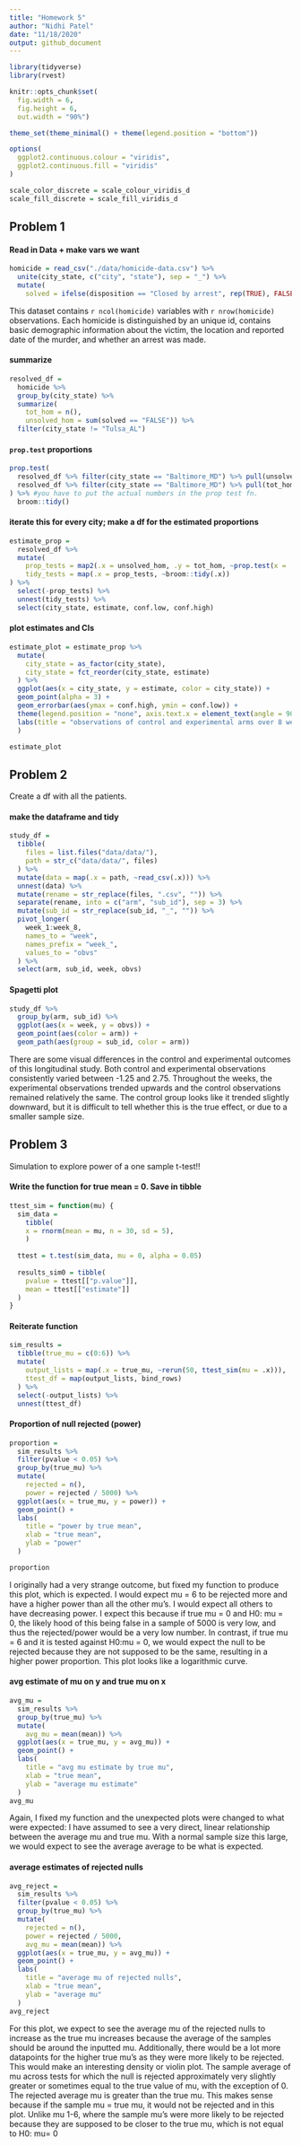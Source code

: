 ```yaml
---
title: "Homework 5"
author: "Nidhi Patel"
date: "11/18/2020"
output: github_document
---
```

```r
library(tidyverse)
library(rvest)

knitr::opts_chunk$set(
  fig.width = 6,
  fig.height = 6,
  out.width = "90%")

theme_set(theme_minimal() + theme(legend.position = "bottom"))

options(
  ggplot2.continuous.colour = "viridis",
  ggplot2.continuous.fill = "viridis"
)

scale_color_discrete = scale_colour_viridis_d
scale_fill_discrete = scale_fill_viridis_d
```

## Problem 1

#### Read in Data + make vars we want

```r
homicide = read_csv("./data/homicide-data.csv") %>% 
  unite(city_state, c("city", "state"), sep = "_") %>% 
  mutate(
    solved = ifelse(disposition == "Closed by arrest", rep(TRUE), FALSE))
```

This dataset contains `r ncol(homicide)` variables with `r nrow(homicide)` observations.  Each homicide is distinguished by an unique id, contains basic demographic information about the victim, the location and reported date of the murder, and whether an arrest was made. 

#### summarize

```r
resolved_df = 
  homicide %>%
  group_by(city_state) %>% 
  summarize(
    tot_hom = n(),
    unsolved_hom = sum(solved == "FALSE")) %>% 
  filter(city_state != "Tulsa_AL")
```

#### `prop.test` proportions

```r
prop.test(
  resolved_df %>% filter(city_state == "Baltimore_MD") %>% pull(unsolved_hom),
  resolved_df %>% filter(city_state == "Baltimore_MD") %>% pull(tot_hom)
) %>% #you have to put the actual numbers in the prop test fn. 
  broom::tidy()
```

#### iterate this for every city; make a df for the estimated proportions

```r
estimate_prop = 
  resolved_df %>% 
  mutate(
    prop_tests = map2(.x = unsolved_hom, .y = tot_hom, ~prop.test(x = .x, n = .y)),
    tidy_tests = map(.x = prop_tests, ~broom::tidy(.x))
) %>% 
  select(-prop_tests) %>% 
  unnest(tidy_tests) %>% 
  select(city_state, estimate, conf.low, conf.high)
```

#### plot estimates and CIs

```r
estimate_plot = estimate_prop %>% 
  mutate(
    city_state = as_factor(city_state),
    city_state = fct_reorder(city_state, estimate)
  ) %>% 
  ggplot(aes(x = city_state, y = estimate, color = city_state)) +
  geom_point(alpha = 3) +
  geom_errorbar(aes(ymax = conf.high, ymin = conf.low)) +
  theme(legend.position = "none", axis.text.x = element_text(angle = 90)) +
  labs(title = "observations of control and experimental arms over 8 weeks"
  )

estimate_plot
```

## Problem 2

Create a df with all the patients. 

#### make the dataframe and tidy

```r
study_df =
  tibble(
    files = list.files("data/data/"),
    path = str_c("data/data/", files)
  ) %>% 
  mutate(data = map(.x = path, ~read_csv(.x))) %>% 
  unnest(data) %>% 
  mutate(rename = str_replace(files, ".csv", "")) %>% 
  separate(rename, into = c("arm", "sub_id"), sep = 3) %>% 
  mutate(sub_id = str_replace(sub_id, "_", "")) %>% 
  pivot_longer(
    week_1:week_8,
    names_to = "week",
    names_prefix = "week_",
    values_to = "obvs"
  ) %>% 
  select(arm, sub_id, week, obvs)
```

#### Spagetti plot

```r
study_df %>% 
  group_by(arm, sub_id) %>% 
  ggplot(aes(x = week, y = obvs)) +
  geom_point(aes(color = arm)) +
  geom_path(aes(group = sub_id, color = arm))
```
There are some visual differences in the control and experimental outcomes of this longitudinal study. Both control and experimental observations consistently varied between -1.25 and 2.75.  Throughout the weeks, the experimental observations trended upwards and the control observations remained relatively the same.  The control group looks like it trended slightly downward, but it is difficult to tell whether this is the true effect, or due to a smaller sample size.

## Problem 3

Simulation to explore power of a one sample t-test!!

#### Write the function for true mean = 0. Save in tibble

```r
ttest_sim = function(mu) {
  sim_data = 
    tibble(
    x = rnorm(mean = mu, n = 30, sd = 5),
    )
  
  ttest = t.test(sim_data, mu = 0, alpha = 0.05)
  
  results_sim0 = tibble(
    pvalue = ttest[["p.value"]],
    mean = ttest[["estimate"]]
  )
}

```
 
#### Reiterate function

```r
sim_results =
  tibble(true_mu = c(0:6)) %>% 
  mutate(
    output_lists = map(.x = true_mu, ~rerun(50, ttest_sim(mu = .x))),
    ttest_df = map(output_lists, bind_rows)
  ) %>% 
  select(-output_lists) %>% 
  unnest(ttest_df)
```

#### Proportion of null rejected (power)

```r
proportion = 
  sim_results %>% 
  filter(pvalue < 0.05) %>% 
  group_by(true_mu) %>% 
  mutate(
    rejected = n(),
    power = rejected / 5000) %>% 
  ggplot(aes(x = true_mu, y = power)) +
  geom_point() +
  labs(
    title = "power by true mean",
    xlab = "true mean",
    ylab = "power"
  )

proportion
```

I originally had a very strange outcome, but fixed my function to produce this plot, which is expected. I would expect mu = 6 to be rejected more and have a higher power than all the other mu's. I would expect all others to have decreasing power. I expect this because if true mu = 0 and H0: mu = 0, the likely hood of this being false in a sample of 5000 is very low, and thus the rejected/power would be a very low number.  In contrast, if true mu = 6 and it is tested against H0:mu = 0, we would expect the null to be rejected because they are not supposed to be the same, resulting in a higher power proportion. This plot looks like a logarithmic curve.

#### avg estimate of mu on y and true mu on x

```r
avg_mu = 
  sim_results %>% 
  group_by(true_mu) %>% 
  mutate(
    avg_mu = mean(mean)) %>% 
  ggplot(aes(x = true_mu, y = avg_mu)) +
  geom_point() +
  labs(
    title = "avg mu estimate by true mu",
    xlab = "true mean",
    ylab = "average mu estimate"
  )
avg_mu
```

Again, I fixed my function and the unexpected plots were changed to what were expected: I have assumed to see a very direct, linear relationship between the average mu and true mu.  With a normal sample size this large, we would expect to see the average average to be what is expected. 

#### average estimates of rejected nulls

```r
avg_reject = 
  sim_results %>% 
  filter(pvalue < 0.05) %>% 
  group_by(true_mu) %>% 
  mutate(
    rejected = n(),
    power = rejected / 5000,
    avg_mu = mean(mean)) %>% 
  ggplot(aes(x = true_mu, y = avg_mu)) +
  geom_point() +
  labs(
    title = "average mu of rejected nulls",
    xlab = "true mean",
    ylab = "average mu"
  )
avg_reject
```

For this plot, we expect to see the average mu of the rejected nulls to increase as the true mu increases because the average of the samples should be around the inputted mu. Additionally, there would be a lot more datapoints for the higher true mu's as they were more likely to be rejected. This would make an interesting density or violin plot. The sample average of mu across tests for which the null is rejected approximately very slightly greater or sometimes equal to the true value of mu, with the exception of 0.  The rejected average mu is greater than the true mu. This makes sense because if the sample mu = true mu, it would not be rejected and in this plot.  Unlike mu 1-6, where the sample mu's were more likely to be rejected because they are supposed to be closer to the true mu, which is not equal to H0: mu= 0